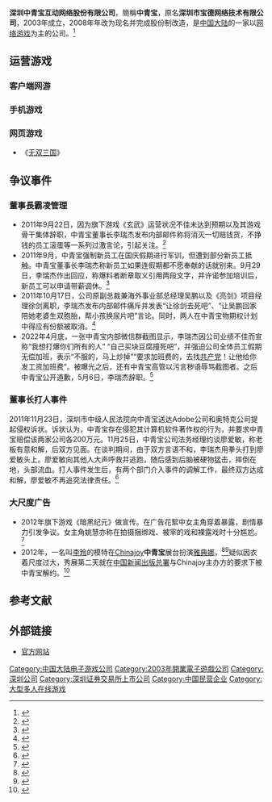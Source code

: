 {{Infobox Company 
|company_name = 中青宝<br/><small>深圳中青宝互动网络股份有限公司</small>
|company_logo = 
|image =
|image_caption = 
|company_type = 上市
|traded_as = {{szse|300052}}
|company_slogan = 
|foundation =  2003年
|location = {{CHN}}[[深圳市|深圳市]][[南山区_(深圳市)|南山区]]高新区南区Ｗ１栋Ｂ区4楼 
|founder   = 李瑞杰
|area_served    = {{PRC}}
|industry = 网络游戏
|services   =  
| revenue  =  
| operating_income =  
| net_income =  
| assets =  
| equity =  
| num_employees  = 
|homepage = [http://www.zqgame.com/ www.zqgame.com]
}}
'''深圳中青宝互动网络股份有限公司'''，簡稱'''中青宝'''，原名'''深圳市宝德网络技术有限公司'''，2003年成立，2008年年改为现名并完成股份制改造，是[[中国大陆|中国大陆]]的一家以[[网络游戏|网络游戏]]为主的公司。<ref>{{Cite web |url=http://finance.sina.com.cn/stock/s/2018-03-30/doc-ifystpix2109502.shtml |title=中青宝扭亏 |accessdate=2018-04-29 |archive-date=2019-05-12 |archive-url=https://web.archive.org/web/20190512215318/http://finance.sina.com.cn/stock/s/2018-03-30/doc-ifystpix2109502.shtml |dead-url=no }}</ref>

==运营游戏==
===客户端网游===
{{columns-list|3|
* 《[[怒三国|怒三国]]》
* 《[[天道|天道]]》
* 《[[战神传奇|战神传奇]]》
* 《[[仙幻奇缘|仙幻奇缘]]》
* 《[[裂天之刃|裂天之刃]]》
* 《[[兵王|兵王]]》
* 《[[新战国群雄|新战国群雄]]》
* 《[[醉八仙|醉八仙]]》
* 《[[玄武|玄武]]》
* 《[[新战国英雄|新战国英雄]]》
* 《[[最后一炮|最后一炮]]》
* 《[[抗战|抗战]]》
* 《[[二战1942|二战1942]]》
* 《[[抗战2|抗战2]]》
* 《[[亮剑2|亮剑2]]》
}}
===手机游戏===
{{columns-list|3|
* 《[[黑夜传说|黑夜传说]]》
* 《[[仙战online|仙战online]]》
* 《[[天剑灵域|天剑灵域]]》
* 《[[无双三国2|无双三国2]]》
* 《[[大抗战|大抗战]]》
* 《[[小学生联盟|小学生联盟]]》
* 《[[挂机西游|挂机西游]]》
* 《[[超神争霸|超神争霸]]》
}}
===网页游戏===
* 《[[无双三国|无双三国]]》

==争议事件==
===董事長霸凌管理===
*2011年9月22日，因为旗下游戏《玄武》运营状况不佳未达到预期以及其游戏骨干集体辞职，中青宝董事长李瑞杰发布内部邮件称将消灭一切赔钱货，不挣钱的员工滚蛋等一系列过激言论，引起关注。<ref>{{Cite web |url=http://news.tuxi.com.cn/youxierbizliunews/corp/tjadjh.html |title=消灭赔钱货 从中青宝事件看游戏行业病态 |accessdate=2015-08-13 |archive-date=2019-05-12 |archive-url=https://web.archive.org/web/20190512193028/http://news.tuxi.com.cn/youxierbizliunews/corp/tjadjh.html |dead-url=no }}</ref>
*2011年9月，中青宝强制新员工在国庆假期进行军训，但遭到部分新员工抵触。中青宝董事长李瑞杰称新员工如果连假期都不愿奉献的话就别来。9月29日，李瑞杰作出回应，称爆料者断章取义引用两段文字，并许诺参加培训后，新员工可以申请带薪调休。<ref>{{Cite web |url=http://finance.ifeng.com/stock/special/cjzq/20110928/4696731.shtml |title=企业强制新员工国庆期间军训引争议 回应:可调休 |accessdate=2018-04-29 |archive-date=2019-05-13 |archive-url=https://web.archive.org/web/20190513211912/http://finance.ifeng.com/stock/special/cjzq/20110928/4696731.shtml |dead-url=no }}</ref>
*2011年10月17日，公司原副总裁兼海外事业部总经理吴鹏以及《亮剑》项目经理徐剑离职，李瑞杰发布内部邮件痛斥并发表“让徐剑去死吧”、“让吴鹏回家陪她老婆生双胞胎，帮小孩换尿片吧”言论。同时，两人在中青宝物期权计划中得应有份额被取消。<ref>{{Cite web |url=http://cq.sina.com.cn/news/social/2011-12-21/12729_5.html |title=中青宝事件折射中国网游企业畸形现状 |accessdate=2018-04-29 |archive-date=2018-04-30 |archive-url=https://web.archive.org/web/20180430050324/http://cq.sina.com.cn/news/social/2011-12-21/12729_5.html |dead-url=no }}</ref>
*2022年4月底，一张中青宝内部微信群截图显示，李瑞杰因公司业绩不佳而宣称“我想打爆你们所有的人” “自己买块豆腐撞死吧”，并强迫公司全体员工假期无偿加班，表示“不服的，马上炒掉”“要求加班费的，去找[[中国共产党|共产党]]！让他给你发工资加班费”。被曝光之后，还有中青宝高管以污言秽语辱骂截图者。之后中青宝公开道歉，5月6日，李瑞杰辞职。<ref>{{cite news |title=强制员工五一加班 中青宝董事长辞职 |url=https://www.zaobao.com.sg/realtime/china/story20220507-1270205 |accessdate=2022-06-03 |publisher=联合早报 |date=2022-05-07}}</ref>

===董事长打人事件===
2011年11月23日，深圳市中级人民法院向中青宝送达Adobe公司和奥特克公司提起侵权诉状。诉状认为，中青宝存在侵犯其计算机软件著作权的行为，并要求中青宝赔偿该两家公司各200万元。11月25日，中青宝公司法务经理约谈廖爱敏，称老板有意和解，后双方见面。在谈判期间，由于双方言语不和，李瑞杰用拳头打到廖爱敏头上。廖爱敏向其他人大声呼救并逃跑，随后感到后脑被硬物猛击，摔倒在地，头部流血。打人事件发生后，有两个部门介入事件的调解工作，最终双方达成和解，廖爱敏不再追究法律责任。<ref>{{Cite web |url=http://finance.china.com.cn/stock/special/300052awyer/20111223/442793.shtml |title=中青宝老总与女律师达成和解协议 或包括侵权赔偿 |accessdate=2015-08-13 |archive-date=2019-05-13 |archive-url=https://web.archive.org/web/20190513094127/http://finance.china.com.cn/stock/special/300052awyer/20111223/442793.shtml |dead-url=no }}</ref>
===大尺度广告===
*2012年旗下游戏《暗黑纪元》做宣传。在广告花絮中女主角穿着暴露，剧情暴力引发争议。女主角姚慧亦称在拍摄捆绑戏、被宰的戏和裸露戏时十分尴尬。<ref>{{Cite web |url=http://news.10jqka.com.cn/20120229/c526060793.shtml |title=中青宝大尺度广告引争议 |access-date=2015-08-13 |archive-url=https://web.archive.org/web/20160304211918/http://news.10jqka.com.cn/20120229/c526060793.shtml |archive-date=2016-03-04 |dead-url=yes }}</ref>
*2012年，一名叫[[李玲_(模特儿)|李玲]]的模特在[[Chinajoy|Chinajoy]]'''中青宝'''展台扮演[[聖鬥士星矢角色列表#.E5.8E.9F.E8.91.97.E5.87.BA.E5.A0.B4.E8.A7.92.E8.89.B2|雅典娜]]，<ref>{{Cite web |url=http://www.menwww.com/news/9383.html |title=嫩模李玲个人资料及图片 |accessdate=2012-08-05 |work= |publisher=男人世界 |date=2012-07-29 |archive-url=https://web.archive.org/web/20120802115005/http://www.menwww.com/news/9383.html |archive-date=2012-08-02 |dead-url=yes }}</ref><ref>{{Cite web|url=http://www.ccdy.cn/yule/zixun/201207/t20120730_342490.htm|title=爆乳雅典娜齐B小短裙走红 90后嫩模曾拍全裸写真|accessdate=2012-08-06|work=|publisher=中国文化传媒网|date=2012-07-30|deadurl=yes|archiveurl=https://web.archive.org/web/20120805232232/http://www.ccdy.cn/yule/zixun/201207/t20120730_342490.htm|archivedate=2012-08-05}}</ref>疑似因衣着尺度过大，秀展第二天就在[[中华人民共和国新闻出版总署|中国新闻出版总署]]与Chinajoy主办方的要求下被中青宝解约。<ref>{{Cite web |url=http://games.sina.com.cn/w/n/2012-07-28/1010641897.shtml |title=中青宝Showgirl歪歪 大尺度Cos遭解约 |accessdate=2012-08-05 |work= |publisher=新浪游戏 |date=2012-07-28 |archive-date=2019-05-13 |archive-url=https://web.archive.org/web/20190513183154/http://games.sina.com.cn/w/n/2012-07-28/1010641897.shtml |dead-url=no }}</ref>

== 参考文献 ==
{{reflist}}

== 外部链接 ==

* [https://web.archive.org/web/20150812090804/http://www.zqgame.com/ 官方网站]
{{SZSECI}}
{{DEFAULTSORT:zqgame}}
[[Category:中国大陆电子游戏公司|Category:中国大陆电子游戏公司]]
[[Category:2003年開業電子遊戲公司|Category:2003年開業電子遊戲公司]]
[[Category:深圳公司|Category:深圳公司]]
[[Category:深圳证券交易所上市公司|Category:深圳证券交易所上市公司]]
[[Category:中国民营企业|Category:中国民营企业]]
[[Category:大型多人在线游戏|Category:大型多人在线游戏]]